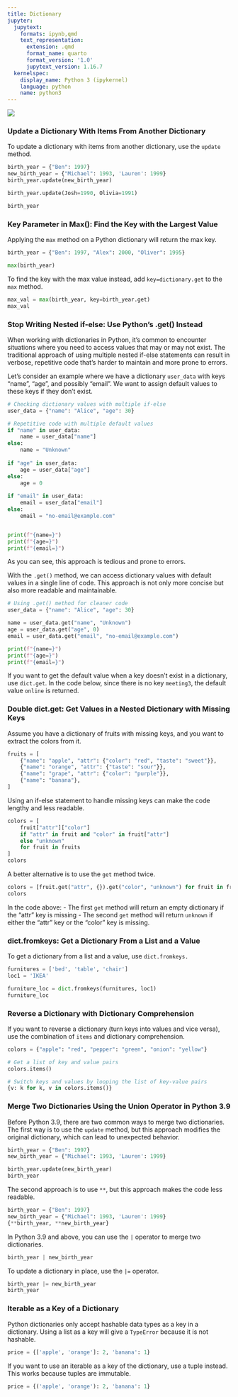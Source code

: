 ```yaml
---
title: Dictionary
jupyter:
  jupytext:
    formats: ipynb,qmd
    text_representation:
      extension: .qmd
      format_name: quarto
      format_version: '1.0'
      jupytext_version: 1.16.7
  kernelspec:
    display_name: Python 3 (ipykernel)
    language: python
    name: python3
---
```




![](../img/dictionary.png)

### Update a Dictionary With Items From Another Dictionary

To update a dictionary with items from another dictionary, use the `update` method.

```python
birth_year = {"Ben": 1997}
new_birth_year = {"Michael": 1993, 'Lauren': 1999}
birth_year.update(new_birth_year)
```

```python
birth_year.update(Josh=1990, Olivia=1991)
```

```python
birth_year 
```

### Key Parameter in Max(): Find the Key with the Largest Value

Applying the `max` method on a Python dictionary will return the max key.

```python
birth_year = {"Ben": 1997, "Alex": 2000, "Oliver": 1995}

max(birth_year)
```

To find the key with the max value instead, add `key=dictionary.get` to the `max` method.

```python
max_val = max(birth_year, key=birth_year.get)
max_val
```

### Stop Writing Nested if-else: Use Python's .get() Instead

When working with dictionaries in Python, it's common to encounter situations where you need to access values that may or may not exist. The traditional approach of using multiple nested if-else statements can result in verbose, repetitive code that's harder to maintain and more prone to errors.

Let's consider an example where we have a dictionary `user_data` with keys "name", "age", and possibly "email". We want to assign default values to these keys if they don't exist.

```python
# Checking dictionary values with multiple if-else
user_data = {"name": "Alice", "age": 30}

# Repetitive code with multiple default values
if "name" in user_data:
    name = user_data["name"]
else:
    name = "Unknown"
    
if "age" in user_data:
    age = user_data["age"]
else:
    age = 0
    
if "email" in user_data:
    email = user_data["email"]
else:
    email = "no-email@example.com"


print(f"{name=}")
print(f"{age=}")
print(f"{email=}")
```

As you can see, this approach is tedious and prone to errors. 

With the `.get()` method, we can access dictionary values with default values in a single line of code. This approach is not only more concise but also more readable and maintainable.

```python
# Using .get() method for cleaner code
user_data = {"name": "Alice", "age": 30}

name = user_data.get("name", "Unknown")
age = user_data.get("age", 0)
email = user_data.get("email", "no-email@example.com")

print(f"{name=}")
print(f"{age=}")
print(f"{email=}")
```

If you want to get the default value when a key doesn't exist in a dictionary, use `dict.get`. In the code below, since there is no key `meeting3`, the default value `online` is returned. 

### Double dict.get: Get Values in a Nested Dictionary with Missing Keys

Assume you have a dictionary of fruits with missing keys, and you want to extract the colors from it.

```python
fruits = [
    {"name": "apple", "attr": {"color": "red", "taste": "sweet"}},
    {"name": "orange", "attr": {"taste": "sour"}},
    {"name": "grape", "attr": {"color": "purple"}},
    {"name": "banana"},
]
```

Using an if-else statement to handle missing keys can make the code lengthy and less readable. 

```python
colors = [
    fruit["attr"]["color"]
    if "attr" in fruit and "color" in fruit["attr"]
    else "unknown"
    for fruit in fruits
]
colors
```

A better alternative is to use the `get` method twice. 

```python
colors = [fruit.get("attr", {}).get("color", "unknown") for fruit in fruits]
colors
```

In the code above:
- The first `get` method will return an empty dictionary if the "attr" key is missing
- The second `get` method will return `unknown` if either the "attr" key or the "color" key is missing.

### dict.fromkeys: Get a Dictionary From a List and a Value

To get a dictionary from a list and a value, use `dict.fromkeys.` 

```python
furnitures = ['bed', 'table', 'chair']
loc1 = 'IKEA'

furniture_loc = dict.fromkeys(furnitures, loc1)
furniture_loc
```

### Reverse a Dictionary with Dictionary Comprehension 

If you want to reverse a dictionary (turn keys into values and vice versa), use the combination of `items` and dictionary comprehension. 

```python
colors = {"apple": "red", "pepper": "green", "onion": "yellow"}

# Get a list of key and value pairs
colors.items()
```

```python
# Switch keys and values by looping the list of key-value pairs
{v: k for k, v in colors.items()}
```

### Merge Two Dictionaries Using the Union Operator in Python 3.9

Before Python 3.9, there are two common ways to merge two dictionaries. The first way is to use the `update` method, but this approach modifies the original dictionary, which can lead to unexpected behavior. 

```python
birth_year = {"Ben": 1997}
new_birth_year = {"Michael": 1993, 'Lauren': 1999}

birth_year.update(new_birth_year)
birth_year
```

The second approach is to use `**`, but this approach makes the code less readable.

```python
birth_year = {"Ben": 1997}
new_birth_year = {"Michael": 1993, 'Lauren': 1999}
{**birth_year, **new_birth_year}
```

In Python 3.9 and above, you can use the `|` operator to merge two dictionaries.

```python
birth_year | new_birth_year
```

To update a dictionary in place, use the `|=` operator.

```python
birth_year |= new_birth_year
birth_year
```

### Iterable as a Key of a Dictionary

Python dictionaries only accept hashable data types as a key in a dictionary. Using a list as a key will give a `TypeError` because it is not hashable. 

```python
price = {['apple', 'orange']: 2, 'banana': 1}
```

If you want to use an iterable as a key of the dictionary, use a tuple instead. This works because tuples are immutable.

```python
price = {('apple', 'orange'): 2, 'banana': 1}
```
